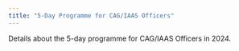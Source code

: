 ```yaml
---
title: "5-Day Programme for CAG/IAAS Officers"
---
```


Details about the 5-day programme for CAG/IAAS Officers in 2024.
